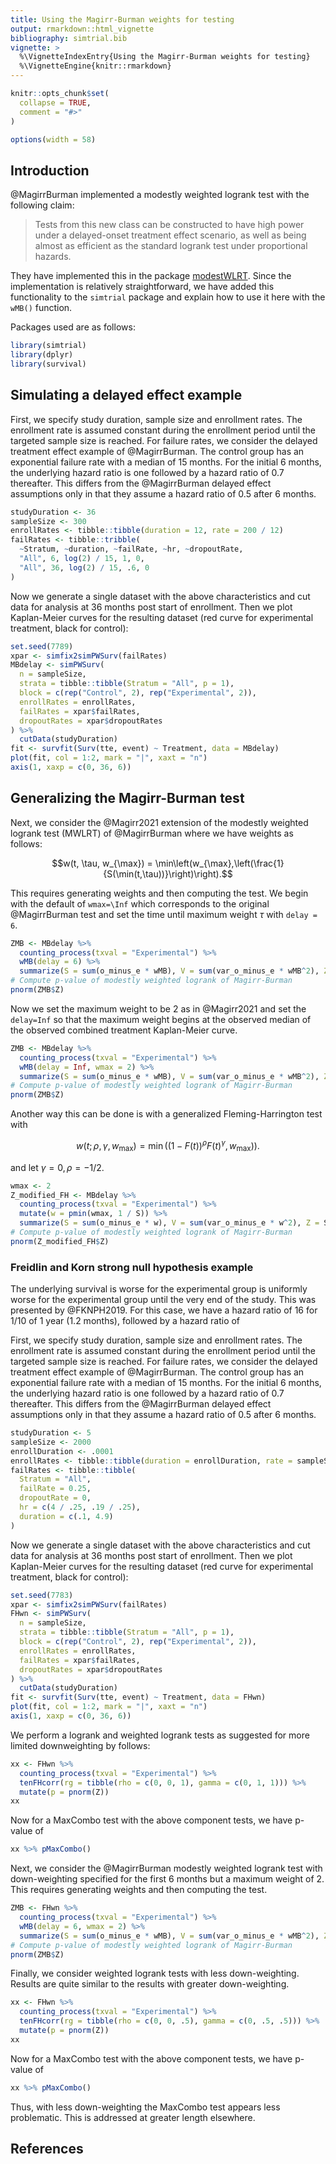 ```yaml
---
title: Using the Magirr-Burman weights for testing
output: rmarkdown::html_vignette
bibliography: simtrial.bib
vignette: >
  %\VignetteIndexEntry{Using the Magirr-Burman weights for testing}
  %\VignetteEngine{knitr::rmarkdown}
---
```


```r
knitr::opts_chunk$set(
  collapse = TRUE,
  comment = "#>"
)

options(width = 58)
```

## Introduction

@MagirrBurman implemented a modestly weighted logrank test with the following claim:

> Tests from this new class can be constructed to have high power under a
> delayed-onset treatment effect scenario, as well as being almost as efficient
> as the standard logrank test under proportional hazards.

They have implemented this in the package [modestWLRT](https://github.com/dominicmagirr/modestWLRT).
Since the implementation is relatively straightforward, we have added this functionality to the `simtrial` package and explain how to use it here with the `wMB()` function.

Packages used are as follows:

```r
library(simtrial)
library(dplyr)
library(survival)
```

## Simulating a delayed effect example

First, we specify study duration, sample size and enrollment rates. The enrollment rate is assumed constant during the enrollment period until the targeted sample size is reached.
For failure rates, we consider the delayed treatment effect example of @MagirrBurman.
The control group has an exponential failure rate with a median of 15 months.
For the initial 6 months, the underlying hazard ratio is one followed by a hazard ratio of 0.7 thereafter.
This differs from the @MagirrBurman delayed effect assumptions only in that they assume a hazard ratio of 0.5 after 6 months.

```r
studyDuration <- 36
sampleSize <- 300
enrollRates <- tibble::tibble(duration = 12, rate = 200 / 12)
failRates <- tibble::tribble(
  ~Stratum, ~duration, ~failRate, ~hr, ~dropoutRate,
  "All", 6, log(2) / 15, 1, 0,
  "All", 36, log(2) / 15, .6, 0
)
```

Now we generate a single dataset with the above characteristics and cut data for analysis at 36 months post start of enrollment.
Then we plot Kaplan-Meier curves for the resulting dataset (red curve for experimental treatment, black for control):

```r
set.seed(7789)
xpar <- simfix2simPWSurv(failRates)
MBdelay <- simPWSurv(
  n = sampleSize,
  strata = tibble::tibble(Stratum = "All", p = 1),
  block = c(rep("Control", 2), rep("Experimental", 2)),
  enrollRates = enrollRates,
  failRates = xpar$failRates,
  dropoutRates = xpar$dropoutRates
) %>%
  cutData(studyDuration)
fit <- survfit(Surv(tte, event) ~ Treatment, data = MBdelay)
plot(fit, col = 1:2, mark = "|", xaxt = "n")
axis(1, xaxp = c(0, 36, 6))
```

## Generalizing the Magirr-Burman test

Next, we consider the @Magirr2021 extension of the modestly weighted logrank test (MWLRT) of  @MagirrBurman where we have weights as follows:

$$w(t, \tau, w_{\max}) = \min\left(w_{\max},\left(\frac{1}{S(\min(t,\tau))}\right)\right).$$

This requires generating weights and then computing the test.
We begin with the default of `wmax=\Inf` which corresponds to the original @MagirrBurman test and set the time until maximum weight $\tau$ with `delay = 6`.

```r
ZMB <- MBdelay %>%
  counting_process(txval = "Experimental") %>%
  wMB(delay = 6) %>%
  summarize(S = sum(o_minus_e * wMB), V = sum(var_o_minus_e * wMB^2), Z = S / sqrt(V))
# Compute p-value of modestly weighted logrank of Magirr-Burman
pnorm(ZMB$Z)
```

Now we set the maximum weight to be 2 as in @Magirr2021 and set the `delay=Inf` so that the maximum weight begins at the observed median of the observed combined treatment Kaplan-Meier curve.

```r
ZMB <- MBdelay %>%
  counting_process(txval = "Experimental") %>%
  wMB(delay = Inf, wmax = 2) %>%
  summarize(S = sum(o_minus_e * wMB), V = sum(var_o_minus_e * wMB^2), Z = S / sqrt(V))
# Compute p-value of modestly weighted logrank of Magirr-Burman
pnorm(ZMB$Z)
```

Another way this can be done is with a generalized Fleming-Harrington test with

$$w(t; \rho, \gamma, w_{\max})= \min((1-F(t))^\rho F(t)^\gamma, w_{\max})).$$

and let $\gamma=0, \rho = -1/2.$

```r
wmax <- 2
Z_modified_FH <- MBdelay %>%
  counting_process(txval = "Experimental") %>%
  mutate(w = pmin(wmax, 1 / S)) %>%
  summarize(S = sum(o_minus_e * w), V = sum(var_o_minus_e * w^2), Z = S / sqrt(V))
# Compute p-value of modestly weighted logrank of Magirr-Burman
pnorm(Z_modified_FH$Z)
```

### Freidlin and Korn strong null hypothesis example

The underlying survival is worse for the experimental group is uniformly worse for the experimental group until the very end of the study.
This was presented by @FKNPH2019. For this case, we have a hazard ratio of 16 for 1/10 of 1 year (1.2 months), followed by a hazard ratio of

First, we specify study duration, sample size and enrollment rates. The enrollment rate is assumed constant during the enrollment period until the targeted sample size is reached.
For failure rates, we consider the delayed treatment effect example of @MagirrBurman.
The control group has an exponential failure rate with a median of 15 months.
For the initial 6 months, the underlying hazard ratio is one followed by a hazard ratio of 0.7 thereafter.
This differs from the @MagirrBurman delayed effect assumptions only in that they assume a hazard ratio of 0.5 after 6 months.

```r
studyDuration <- 5
sampleSize <- 2000
enrollDuration <- .0001
enrollRates <- tibble::tibble(duration = enrollDuration, rate = sampleSize / enrollDuration)
failRates <- tibble::tibble(
  Stratum = "All",
  failRate = 0.25,
  dropoutRate = 0,
  hr = c(4 / .25, .19 / .25),
  duration = c(.1, 4.9)
)
```

Now we generate a single dataset with the above characteristics and cut data for analysis at 36 months post start of enrollment.
Then we plot Kaplan-Meier curves for the resulting dataset (red curve for experimental treatment, black for control):

```r
set.seed(7783)
xpar <- simfix2simPWSurv(failRates)
FHwn <- simPWSurv(
  n = sampleSize,
  strata = tibble::tibble(Stratum = "All", p = 1),
  block = c(rep("Control", 2), rep("Experimental", 2)),
  enrollRates = enrollRates,
  failRates = xpar$failRates,
  dropoutRates = xpar$dropoutRates
) %>%
  cutData(studyDuration)
fit <- survfit(Surv(tte, event) ~ Treatment, data = FHwn)
plot(fit, col = 1:2, mark = "|", xaxt = "n")
axis(1, xaxp = c(0, 36, 6))
```

We perform a logrank and weighted logrank tests as suggested for more limited downweighting by follows:

```r
xx <- FHwn %>%
  counting_process(txval = "Experimental") %>%
  tenFHcorr(rg = tibble(rho = c(0, 0, 1), gamma = c(0, 1, 1))) %>%
  mutate(p = pnorm(Z))
xx
```

Now for a MaxCombo test with the above component tests, we have p-value of

```r
xx %>% pMaxCombo()
```

Next, we consider the @MagirrBurman modestly weighted logrank test with down-weighting specified for the first 6 months but a maximum weight of 2.
This requires generating weights and then computing the test.

```r
ZMB <- FHwn %>%
  counting_process(txval = "Experimental") %>%
  wMB(delay = 6, wmax = 2) %>%
  summarize(S = sum(o_minus_e * wMB), V = sum(var_o_minus_e * wMB^2), Z = S / sqrt(V))
# Compute p-value of modestly weighted logrank of Magirr-Burman
pnorm(ZMB$Z)
```

Finally, we consider weighted logrank tests with less down-weighting.
Results are quite similar to the results with greater down-weighting.

```r
xx <- FHwn %>%
  counting_process(txval = "Experimental") %>%
  tenFHcorr(rg = tibble(rho = c(0, 0, .5), gamma = c(0, .5, .5))) %>%
  mutate(p = pnorm(Z))
xx
```

Now for a MaxCombo test with the above component tests, we have p-value of

```r
xx %>% pMaxCombo()
```

Thus, with less down-weighting the MaxCombo test appears less problematic.
This is addressed at greater length elsewhere.

## References
